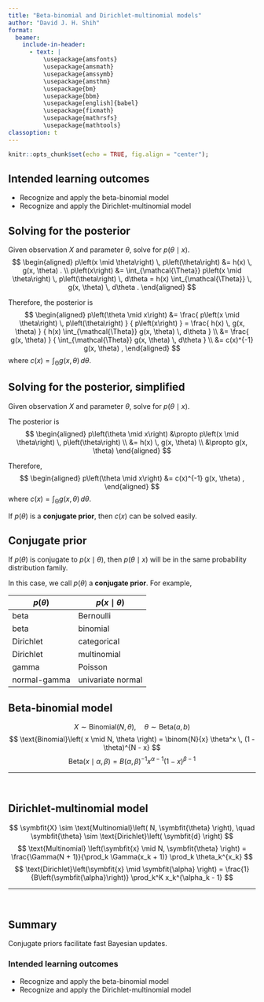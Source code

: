```yaml
---
title: "Beta-binomial and Dirichlet-multinomial models"
author: "David J. H. Shih"
format:
  beamer:
    include-in-header:
      - text: |
          \usepackage{amsfonts}
          \usepackage{amsmath}
          \usepackage{amssymb}
          \usepackage{amsthm}
          \usepackage{bm}
          \usepackage{bbm}
          \usepackage[english]{babel}
          \usepackage{fixmath}
          \usepackage{mathrsfs}
          \usepackage{mathtools}
classoption: t  
---
```


```r
knitr::opts_chunk$set(echo = TRUE, fig.align = "center");
```

## Intended learning outcomes {.c}

- Recognize and apply the beta-binomial model
- Recognize and apply the Dirichlet-multinomial model


## Solving for the posterior

Given observation $X$ and parameter $\theta$,
solve for $p\left(\theta \mid x\right)$.
$$
\begin{aligned}
p\left(x \mid \theta\right) \, p\left(\theta\right) 
&= h(x) \, g(x, \theta) . \\
p\left(x\right)
&= \int_{\mathcal{\Theta}}
    p\left(x \mid \theta\right) \, p\left(\theta\right) \, 
   d\theta 
 = h(x) \int_{\mathcal{\Theta}} \, g(x, \theta) \, d\theta .
\end{aligned}
$$

Therefore, the posterior is
$$
\begin{aligned}
p\left(\theta \mid x\right)
&= \frac{ p\left(x \mid \theta\right) \, p\left(\theta\right) }
        { p\left(x\right) } 
 = \frac{ h(x) \, g(x, \theta) }
        { h(x) \int_{\mathcal{\Theta}} g(x, \theta) \, d\theta } \\
&= \frac{ g(x, \theta) }
        { \int_{\mathcal{\Theta}} g(x, \theta) \, d\theta } \\
&= c(x)^{-1} g(x, \theta) ,
\end{aligned}
$$
where $c(x) = \int_{\mathcal{\Theta}} g(x, \theta) \, d\theta$.


## Solving for the posterior, simplified

Given observation $X$ and parameter $\theta$,
solve for $p\left(\theta \mid x\right)$.

The posterior is
$$
\begin{aligned}
p\left(\theta \mid x\right)
&\propto p\left(x \mid \theta\right) \, p\left(\theta\right) \\
&= h(x) \, g(x, \theta) \\
&\propto g(x, \theta)
\end{aligned}
$$

Therefore,
$$
\begin{aligned}
p\left(\theta \mid x\right)
&= c(x)^{-1} g(x, \theta) ,
\end{aligned}
$$
where $c(x) = \int_{\mathcal{\Theta}} g(x, \theta) \, d\theta$.

\bigskip

If $p\left(\theta\right)$ is a **conjugate prior**, then
$c(x)$ can be solved easily.


## Conjugate prior

If $p\left(\theta\right)$ is conjugate to $p\left(x \mid \theta\right)$,
then $p\left(\theta \mid x\right)$ will be in the same probability
distribution family.

In this case, we call $p\left(\theta\right)$ a **conjugate prior**.
For example,

| $p\left(\theta\right)$ | $p\left(x \mid \theta\right)$ |
|--------------|--------------------|
| beta         |  Bernoulli         |
| beta         |  binomial          |
| Dirichlet    |  categorical       |
| Dirichlet    |  multinomial       |
| gamma        |  Poisson           |
| normal-gamma |  univariate normal |


## Beta-binomial model

$$
X \sim \text{Binomial}\left( N, \theta \right), \quad
\theta \sim \text{Beta}\left(a, b\right)
$$
$$
\text{Binomial}\left( x \mid N, \theta \right) =
\binom{N}{x} \theta^x \, (1 - \theta)^{N - x}
$$
$$
\text{Beta}\left(x \mid \alpha, \beta\right) =
 B(\alpha, \beta)^{-1} x^{\alpha - 1} (1 - x)^{\beta - 1}
$$


---

\


## Dirichlet-multinomial model

$$
\symbfit{X} \sim \text{Multinomial}\left( N, \symbfit{\theta} \right), \quad
\symbfit{\theta} \sim \text{Dirichlet}\left( \symbfit{d} \right)
$$
$$
\text{Multinomial} \left(\symbfit{x} \mid N, \symbfit{\theta} \right)
= \frac{\Gamma(N + 1)}{\prod_k \Gamma(x_k + 1)} \prod_k \theta_k^{x_k}
$$
$$
\text{Dirichlet}\left(\symbfit{x} \mid \symbfit{\alpha} \right) 
= \frac{1}{B\left(\symbfit{\alpha}\right)} \prod_k^K x_k^{\alpha_k - 1}
$$

---

\


## Summary

Conjugate priors facilitate fast Bayesian updates.

\bigskip

### Intended learning outcomes {.c}

- Recognize and apply the beta-binomial model
- Recognize and apply the Dirichlet-multinomial model

